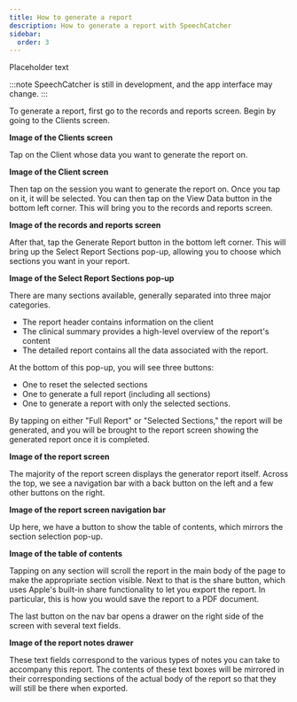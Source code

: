```yaml
---
title: How to generate a report
description: How to generate a report with SpeechCatcher
sidebar:
  order: 3
---
```


Placeholder text

:::note
SpeechCatcher is still in development, and the app interface may change.
:::

To generate a report, first go to the records and reports screen. Begin by going to the Clients screen.

**Image of the Clients screen**

Tap on the Client whose data you want to generate the report on.

**Image of the Client screen**

Then tap on the session you want to generate the report on. Once you tap on it, it will be selected. You can then tap on the View Data button in the bottom left corner. This will bring you to the records and reports screen.

**Image of the records and reports screen**

After that, tap the Generate Report button in the bottom left corner. This will bring up the Select Report Sections pop-up, allowing you to choose which sections you want in your report.

**Image of the Select Report Sections pop-up**

There are many sections available, generally separated into three major categories.

- The report header contains information on the client
- The clinical summary provides a high-level overview of the report's content
- The detailed report contains all the data associated with the report.

At the bottom of this pop-up, you will see three buttons:

- One to reset the selected sections
- One to generate a full report (including all sections)
- One to generate a report with only the selected sections.

By tapping on either "Full Report" or "Selected Sections," the report will be generated, and you will be brought to the report screen showing the generated report once it is completed.

**Image of the report screen**

The majority of the report screen displays the generator report itself. Across the top, we see a navigation bar with a back button on the left and a few other buttons on the right.

**Image of the report screen navigation bar**

Up here, we have a button to show the table of contents, which mirrors the section selection pop-up.

**Image of the table of contents**

Tapping on any section will scroll the report in the main body of the page to make the appropriate section visible. Next to that is the share button, which uses Apple's built-in share functionality to let you export the report. In particular, this is how you would save the report to a PDF document.

The last button on the nav bar opens a drawer on the right side of the screen with several text fields.

**Image of the report notes drawer**

These text fields correspond to the various types of notes you can take to accompany this report. The contents of these text boxes will be mirrored in their corresponding sections of the actual body of the report so that they will still be there when exported.
